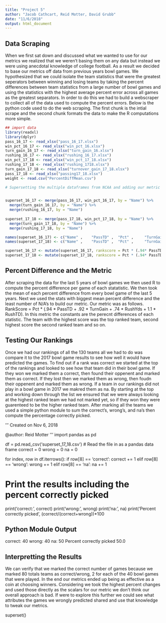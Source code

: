 ```yaml
---
title: "Project 5"
author: "Jacob Cathcart, Reid Motter, David Grubb"
date: "11/6/2018"
output: html_document
---
```




## Data Scraping

When we first sat down and discussed what we wanted to use for our metrics we realized that we weren't basing them on any data but instead we were using anecdotal knowledge of college football. As a result we decided to base our metrics off data from previous years bowl games. We hypothesized that we could isolate the team statistics that were the greatest seperators between winning and losing teams by taking the percent differences between team statistics from a large number of bowl games and using the statistics with the highest average percent error across all games as the greatest separators. In order to do this we had to build a webscraper to collect all of the data used to compute the percent errors. Below is the python code used to do the web scraping. The first chunk is the intial scrape and the second chunk formats the data to make the R computations more simple.



```r
## import data
library(readxl)
library(dplyr)
pass_16_17 <- read_xlsx("pass_16_17.xlsx")
win_pct_16_17 <- read_xlsx("win_pct_16.xlsx")
turn_gain_16_17 <- read_xlsx("turn_gain_16.xlsx")
rushing_16_17 <- read_xlsx("rushing_16_17.xlsx")
win_pct_17_18 <- read_xlsx("win_pct_17_18.xlsx")
rushing_17_18 <- read_xlsx("rushing_1718.xlsx")
turn_gain_17_18 <- read_xlsx("turnover_gain_17_18.xlsx")
pass_17_18 <- read_xlsx("passing17_18.xlsx")
weight <- read.csv("PercentDiffMean.csv")
```


```r
# Supersetting the multiple dataframes from NCAA and adding our metric


superset_16_17 <- merge(pass_16_17, win_pct_16_17, by = "Name") %>%
  merge(turn_gain_16_17, by = "Name") %>%
  merge(rushing_16_17, by = "Name")
  
superset_17_18 <- merge(pass_17_18, win_pct_17_18, by = "Name") %>%
  merge(turn_gain_17_18, by = "Name") %>%
  merge(rushing_17_18, by = "Name")

names(superset_16_17) <- c("Name" ,    "PassTD" ,  "Pct" ,     "TurnGain" ,"RushYds" , "RushTD")
names(superset_17_18) <- c("Name" ,    "PassTD" ,  "Pct" ,     "TurnGain" ,"RushYds" , "RushTD")

superset_16_17 <- mutate(superset_16_17, rankscore = Pct * (.94* PassTD  + .92 *TurnGain + .74 * RushYds + 1.1 * RushTD))
superset_17_18 <- mutate(superset_17_18, rankscore = Pct * (.94* PassTD  + .92 *TurnGain + .74 * RushYds + 1.1 * RushTD))
```



## Percent Difference and the Metric

After scraping the data for the last 5 years of bowl games we then used R to compute the percent difference per game of each statatistic. We then took the mean of each percent difference from every bowl game of the last 5 years. Next we used the stats with biggest mean percent difference and the least number of N/A's to build our metric. Our metric was as follows. RankScore = Pct * (.94 * PassTD  + .92 * TurnGain + .74 * RushYds + 1.1 * RushTD). In this metric the constants are the perecnt differences of each statistic. The team with the highest score was the top ranked team, second highest score the second ranked team and so on. 

## Testing Our Rankings

Once we had our rankings of all the 130 teams all we had to do was compare it to the 2017 bowl game results to see how well it would have predicted the games. To find out if a rank was correct we started at the top of the rankings and looked to see how that team did in their bowl game. If they won we marked them a correct, then found their oppenent and marked them as correct. If they lost then we marked them as wrong, then foudn their oppenent and marked them as wrong. If a team in our rankings did not play in a bowl game in 2017 we makred them as na. By starting at the top and working down through the list we ensured that we were always looking at the highest ranked team we had not marked yet, so if they won they were guarenteed to be the higher ranked team. After marking all the teams we used a simple python module to sum the correct's, wrong's, and na's then compute the percentage correctly picked.


'''
Created on Nov 6, 2018

@author: Reid Motter
'''
import pandas as pd

df = pd.read_csv('superset_17_18.csv')  # Read the file in as a pandas data frame
correct = 0
wrong = 0
na = 0

for index, row in df.iterrows():
    if row[8] == 'correct':
        correct += 1
    elif row[8] == 'wrong':
        wrong += 1
    elif row[8] == 'na':
        na += 1

# Print the results including the percent correctly picked
print('correct: ', correct)
print('wrong: ', wrong)
print('na: ', na)
print('Percent correctly picked', (correct/(correct+wrong))*100


## Python Module Output

correct:  40
wrong:  40
na:  50
Percent correctly picked 50.0



## Interpretting the Results

We can verify that we marked the correct number of games because we marked 80 totals teams as correct/wrong, 2 for each of the 40 bowl games that were played. In the end our metrics ended up being as effective as a coin at choosing winners. Considering we took the highest percent changes and used those directly as the scalars for our metric we don't think our overall approach is bad. If were to explore this further we could see what attributes the games we wrongly predicted shared and use that knowledge to tweak our metrics.

superset()